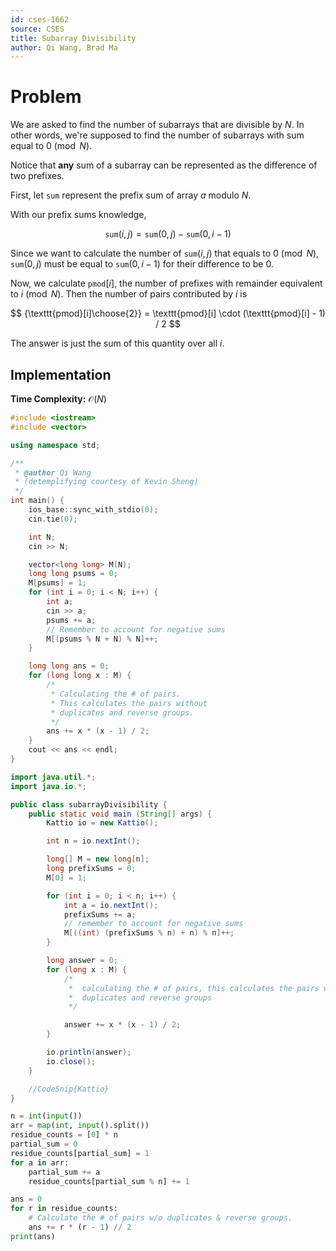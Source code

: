 ```yaml
---
id: cses-1662
source: CSES
title: Subarray Divisibility
author: Qi Wang, Brad Ma
---
```


# Problem

We are asked to find the number of subarrays that are divisible by $N$. In other
words, we're supposed to find the number of subarrays with sum equal to
$0 \pmod N$.

Notice that **any** sum of a subarray can be represented as the difference of
two prefixes.

First, let $\texttt{sum}$ represent the prefix sum of array $a$ modulo $N$.

With our prefix sums knowledge,

$$
\texttt{sum}(i, j) = \texttt{sum}(0, j) - \texttt{sum}(0, i-1)
$$

Since we want to calculate the number of $\texttt{sum}(i, j)$ that equals to
$0\pmod N$, $\texttt{sum}(0, j)$ must be equal to $\texttt{sum}(0, i-1)$ for their
difference to be $0$.

Now, we calculate $\texttt{pmod}[i]$, the number of prefixes with remainder
equivalent to $i\pmod{N}$. Then the number of pairs contributed by $i$ is

$$
{\texttt{pmod}[i]\choose{2}} = \texttt{pmod}[i] \cdot (\texttt{pmod}[i] - 1) / 2
$$

The answer is just the sum of this quantity over all $i$.

## Implementation

**Time Complexity:** $\mathcal{O}(N)$

<LanguageSection>

<CPPSection>
	
```cpp
#include <iostream>
#include <vector>

using namespace std;

/**
 * @author Qi Wang
 * (detemplifying courtesy of Kevin Sheng)
 */
int main() {
	ios_base::sync_with_stdio(0);
	cin.tie(0);

	int N;
	cin >> N;

	vector<long long> M(N);
	long long psums = 0;
	M[psums] = 1;
	for (int i = 0; i < N; i++) {
		int a;
		cin >> a;
		psums += a;
		// Remember to account for negative sums
		M[(psums % N + N) % N]++;
	}

	long long ans = 0;
	for (long long x : M) {
		/*
		 * Calculating the # of pairs.
		 * This calculates the pairs without
		 * duplicates and reverse groups.
		 */
		ans += x * (x - 1) / 2;
	}
	cout << ans << endl;
}
```

</CPPSection>

<JavaSection>

```java
import java.util.*;
import java.io.*;

public class subarrayDivisibility {
	public static void main (String[] args) {
		Kattio io = new Kattio();

		int n = io.nextInt();

		long[] M = new long[n];
		long prefixSums = 0;
		M[0] = 1;

		for (int i = 0; i < n; i++) {
			int a = io.nextInt();
			prefixSums += a;
			// remember to account for negative sums
			M[((int) (prefixSums % n) + n) % n]++;
		}

		long answer = 0;
		for (long x : M) {
			/*
			 *  calculating the # of pairs, this calculates the pairs without
			 *  duplicates and reverse groups
			 */

			answer += x * (x - 1) / 2;
		}

		io.println(answer);
		io.close();
	}

	//CodeSnip{Kattio}
}
```
</JavaSection>
	

<PySection>

```py 
n = int(input())
arr = map(int, input().split())
residue_counts = [0] * n
partial_sum = 0
residue_counts[partial_sum] = 1
for a in arr:
	partial_sum += a
	residue_counts[partial_sum % n] += 1

ans = 0
for r in residue_counts:
	# Calculate the # of pairs w/o duplicates & reverse groups.
	ans += r * (r - 1) // 2
print(ans)
```

</PySection>
</LanguageSection>
